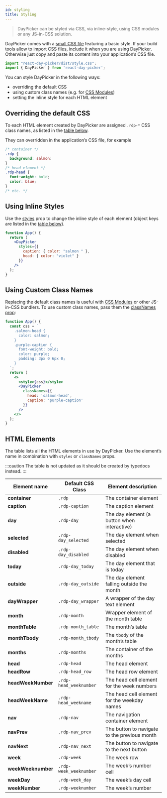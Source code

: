 ```yaml
---
id: styling
title: Styling
---
```


> DayPicker can be styled via CSS, via inline-style, using CSS modules or any
> JS-in-CSS solution.

DayPicker comes with a [small CSS
file](https://github.com/gpbl/react-day-picker/blob/master/packages/react-day-picker/src/style.css)
featuring a basic style. If your build tools allow to import CSS files, include
it when you are using DayPicker. Otherwise just copy and paste its content into
your application’s CSS file.

```js
import "react-day-picker/dist/style.css";
import { DayPicker } from 'react-day-picker';
```

You can style DayPicker in the following ways:

- overriding the default CSS
- using custom class names (e.g. for [CSS Modules](https://github.com/css-modules/css-modules))
- setting the inline style for each HTML element

## Overriding the default CSS

To each HTML element created by DayPicker are assigned `.rdp-*` CSS class names,
as listed in the [table below](#html-elements).

They can overridden in the application’s CSS file, for example

```css
/* container */
.rdp {
  background: salmon:
}
/* head element */
.rdp-head {
  font-weight: bold;
  color: blue;
}
/* etc. */
```

## Using Inline Styles

Use the [styles](./reference/props.mdx#styles) prop to change the inline style of
each element (object keys are listed in the [table below](#html-elements)).

```jsx preview
function App() {
  return (
    <DayPicker
      styles={{
        caption: { color: "salmon " },
        head: { color: "violet" }
      }}
    />
  );
}
```


## Using Custom Class Names

Replacing the default class names is useful with [CSS
Modules](https://github.com/css-modules/css-modules) or other JS-in-CSS bundlers. To
use custom class names, pass them the [classNames prop](./props.mdx#classnames):

```jsx preview
function App() {
  const css = `
    .salmon-head {
      color: salmon;
    }
    .purple-caption {
      font-weight: bold;
      color: purple;
      padding: 3px 0 6px 0;
    }
  `;
  return (
    <>
      <style>{css}</style>
      <DayPicker
        classNames={{
          head: 'salmon-head',
          caption: 'purple-caption'
        }}
      />
    </>
  );
}
```

## HTML Elements

The table lists all the HTML elements in use by DayPicker. Use the element’s
name in combination with `styles` or `classNames` props.

:::caution
The table is not updated as it should be created by typedocs instead.
:::

| Element name       | Default CSS Class      | Element description                          |
| ------------------ | ---------------------- | -------------------------------------------- |
| **container**      | `.rdp`                 | The container element                        |
| **caption**        | `.rdp-caption`         | The caption element                          |
| **day**            | `.rdp-day`             | The day element (a button when interactive)  |
| **selected**       | `.rdp-day_selected`    | The day element when selected                |
| **disabled**       | `.rdp-day_disabled`    | The day element when disabled                |
| **today**          | `.rdp-day_today`       | The day element that is today                |
| **outside**        | `.rdp-day_outside`     | The day element falling outside the month    |
| **dayWrapper**     | `.rdp-day_wrapper`     | A wrapper of the day text element            |
| **month**          | `.rdp-month`           | Wrapper element of the month table           |
| **monthTable**     | `.rdp-month_table`     | The month’s table                            |
| **monthTbody**     | `.rdp-month_tbody`     | The `tbody` of the month’s table             |
| **months**         | `.rdp-months`          | The container of the months                  |
| **head**           | `.rdp-head`            | The head element                             |
| **headRow**        | `.rdp-head_row`        | The head row element                         |
| **headWeekNumber** | `.rdp-head_weeknumber` | The head cell element for the week numbers   |
| **headWeekName**   | `.rdp-head_weekname`   | The head cell element for the weekday names  |
| **nav**            | `.rdp-nav`             | The navigation container element             |
| **navPrev**        | `.rdp-nav_prev`        | The button to navigate to the previous month |
| **navNext**        | `.rdp-nav_next`        | The button to navigate to the next button    |
| **week**           | `.rdp-week`            | The week row                                 |
| **weekWeeknumber** | `.rdp-week_weeknumber` | The week’s number cell                       |
| **weekDay**        | `.rdp-week_day`        | The week’s day cell                          |
| **weekNumber**     | `.rdp-weeknumber`      | The week’s number                            |
